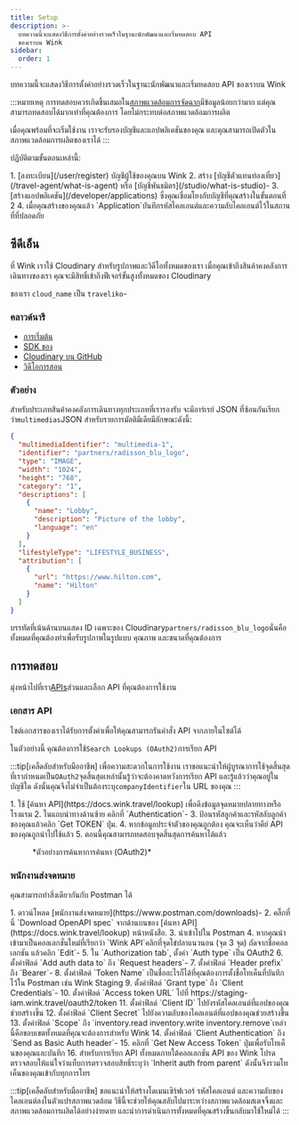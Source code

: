 ```yaml
---
title: Setup
description: >-
  บทความนี้จะแสดงวิธีการตั้งค่าอย่างรวดเร็วในฐานะนักพัฒนาและเริ่มทดสอบ API
  ของเราบน Wink
sidebar:
  order: 1
---
```


บทความนี้จะแสดงวิธีการตั้งค่าอย่างรวดเร็วในฐานะนักพัฒนาและเริ่มทดสอบ API ของเราบน Wink

:::หมายเหตุ
การทดสอบควรเกิดขึ้นเสมอใน[สภาพแวดล้อมการจัดฉาก](/getting-started/environments)มีข้อมูลน้อยกว่ามาก แต่คุณสามารถทดสอบได้มากเท่าที่คุณต้องการ โดยไม่กระทบต่อสภาพแวดล้อมการผลิต

เมื่อคุณพร้อมที่จะเริ่มใช้งาน เราจะรับรองบัญชีและแอปพลิเคชันของคุณ และคุณสามารถเปิดตัวในสภาพแวดล้อมการผลิตของเราได้
:::

ปฏิบัติตามขั้นตอนเหล่านี้:

<Steps>
  1. [ลงทะเบียน](/user/register) บัญชีผู้ใช้ของคุณบน Wink
  2. สร้าง [บัญชีตัวแทนท่องเที่ยว](/travel-agent/what-is-agent) หรือ [บัญชีพันธมิตร](/studio/what-is-studio)-
  3. [สร้างแอปพลิเคชัน](/developer/applications) ซึ่งคุณเชื่อมโยงกับบัญชีที่คุณสร้างในขั้นตอนที่ 2
  4. เมื่อคุณสร้างของคุณแล้ว `Application`บันทึกรหัสไคลเอนต์และความลับไคลเอนต์ไว้ในสถานที่ที่ปลอดภัย
</Steps>


## ซีดีเอ็น

ที่ Wink เราใช้ Cloudinary สำหรับรูปภาพและวิดีโอทั้งหมดของเรา เมื่อคุณเข้าถึงสินค้าคงคลังการเดินทางของเรา คุณจะมีสิทธิ์เข้าถึงฟีเจอร์ขั้นสูงทั้งหมดของ Cloudinary

ของเรา `cloud_name` เป็น  `traveliko`-

### คลาวด์นารี

* [การเริ่มต้น](https://cloudinary.com/documentation/dev_kickstart)
* [SDK ของ](https://cloudinary.com/documentation/cloudinary_sdks)
* [Cloudinary บน GitHub](https://github.com/cloudinary)
* [วิดีโอการสอน](https://cloudinary.com/documentation/cloudinary_sdks_tutorials)

### ตัวอย่าง

สำหรับประเภทสินค้าคงคลังการเดินทางทุกประเภทที่เรารองรับ จะมีอาร์เรย์ JSON ที่ซ้อนกันเรียกว่า`multimedias`JSON สำหรับรายการมัลติมีเดียมีลักษณะดังนี้:

```json {3}
{
  "multimediaIdentifier": "multimedia-1",
  "identifier": "partners/radisson_blu_logo",
  "type": "IMAGE",
  "width": "1024",
  "height": "768",
  "category": "1",
  "descriptions": [
    {
      "name": "Lobby",
      "description": "Picture of the lobby",
      "language": "en"
    }
  ],
  "lifestyleType": "LIFESTYLE_BUSINESS",
  "attribution": [
    {
      "url": "https://www.hilton.com",
      "name": "Hilton"
    }
  ]
}
```

บรรทัดที่เน้นด้านบนแสดง ID เฉพาะของ Cloudinary`partners/radisson_blu_logo`นั่นคือทั้งหมดที่คุณต้องทำเพื่อรับรูปภาพในรูปแบบ คุณภาพ และขนาดที่คุณต้องการ

## การทดสอบ

มุ่งหน้าไปที่เรา[APIs](/developer/apis)ส่วนและเลือก API ที่คุณต้องการใช้งาน

### เอกสาร API

ไซต์เอกสารของเราได้รับการตั้งค่าเพื่อให้คุณสามารถรันคำสั่ง API จากภายในไซต์ได้

ในตัวอย่างนี้ คุณต้องการใช้`Search Lookups (OAuth2)`การเรียก API

:::tip\[เคล็ดลับสำหรับมืออาชีพ]
เพื่อความสะดวกในการใช้งาน เราขอแนะนำให้ผู้บูรณาการใช้จุดสิ้นสุดที่เรากำหนดเป็น`OAuth2`จุดสิ้นสุดเหล่านั้นรู้ว่าจะต้องคาดหวังการเรียก API และรู้แล้วว่าคุณอยู่ในบัญชีใด ดังนั้นคุณจึงไม่จำเป็นต้องระบุ`companyIdentifier`ใน URL ของคุณ
:::

<Steps>
  1. ใช้ [ค้นหา API](https://docs.wink.travel/lookup) เพื่อดึงข้อมูลจุดหมายปลายทางหรือโรงแรม
  2. ในแถบนำทางด้านซ้าย คลิกที่ `Authentication`-
  3. ป้อนรหัสลูกค้าและรหัสลับลูกค้าของคุณแล้วคลิก `Get TOKEN` ปุ่ม.
  4. หากข้อมูลประจำตัวของคุณถูกต้อง คุณจะเห็นว่าคีย์ API ของคุณถูกนำไปใช้แล้ว
  5. ตอนนี้คุณสามารถทดสอบจุดสิ้นสุดการค้นหาได้แล้ว
</Steps>


<figure>
  <CloudinaryImage width="700" height="265" resize="scale" quality="best" alt="ค้นหาจุดสิ้นสุด API" src="academy/lookup-api-call" errorImage="noimage_opaque_nyrtl0.png" />

  <figcaption>*ตัวอย่างการค้นหาการค้นหา (OAuth2)*</figcaption>
</figure>


### พนักงานส่งจดหมาย

คุณสามารถทำสิ่งเดียวกันกับ Postman ได้

<Steps>
  1. ดาวน์โหลด [พนักงานส่งจดหมาย](https://www.postman.com/downloads)-
  2. คลิ๊กที่นี่ `Download OpenAPI spec` จากด้านบนของ [ค้นหา API](https://docs.wink.travel/lookup) หน้าหนังสือ.
  3. นำเข้าไปใน Postman
  4. หากคุณนำเข้ามาเป็นคอลเลกชั่นใหม่ที่เรียกว่า `Wink API`คลิกที่จุดไข่ปลาแนวนอน (จุด 3 จุด) ถัดจากชื่อคอลเลกชัน แล้วคลิก `Edit`-
  5. ใน `Authorization tab`, ตั้งค่า `Auth type` เป็น OAuth2
  6. ตั้งค่าฟิลด์ `Add auth data to` ถึง `Request headers`-
  7. ตั้งค่าฟิลด์ `Header prefix` ถึง `Bearer`-
  8. ตั้งค่าฟิลด์ `Token Name` เป็นชื่ออะไรก็ได้ที่คุณต้องการตั้งชื่อโทเค็นที่บันทึกไว้ใน Postman เช่น Wink Staging
  9. ตั้งค่าฟิลด์ `Grant type` ถึง `Client Credentials`-
  10. ตั้งค่าฟิลด์ `Access token URL` ไปที่ https://staging-iam.wink.travel/oauth2/token
  11. ตั้งค่าฟิลด์ `Client ID` ไปยังรหัสไคลเอนต์ที่แอปของคุณช่วยสร้างขึ้น
  12. ตั้งค่าฟิลด์ `Client Secret` ไปยังความลับของไคลเอนต์ที่แอปของคุณช่วยสร้างขึ้น
  13. ตั้งค่าฟิลด์ `Scope` ถึง `inventory.read inventory.write inventory.remove`เหล่านี้คือขอบเขตทั้งหมดที่คุณจะต้องการสำหรับ Wink
  14. ตั้งค่าฟิลด์ `Client Authentication` ถึง `Send as Basic Auth header`-
  15. คลิกที่ `Get New Access Token` ปุ่มเพื่อรับโทเค็นของคุณและบันทึก
  16. สำหรับการเรียก API ทั้งหมดภายใต้คอลเลกชัน API ของ Wink โปรดตรวจสอบให้แน่ใจว่าแท็บการตรวจสอบสิทธิ์ระบุว่า `Inherit auth from parent` ดังนั้นจึงรวมโทเค็นของคุณเข้ากับทุกการโทร
</Steps>


:::tip\[เคล็ดลับสำหรับมืออาชีพ]
ขอแนะนำให้สร้างโดเมนเซิร์ฟเวอร์ รหัสไคลเอนต์ และความลับของไคลเอนต์ลงในตัวแปรสภาพแวดล้อม วิธีนี้จะช่วยให้คุณสลับไปมาระหว่างสภาพแวดล้อมสเตจจิ้งและสภาพแวดล้อมการผลิตได้อย่างง่ายดาย และนำการดำเนินการทั้งหมดที่คุณสร้างขึ้นกลับมาใช้ใหม่ได้
:::


